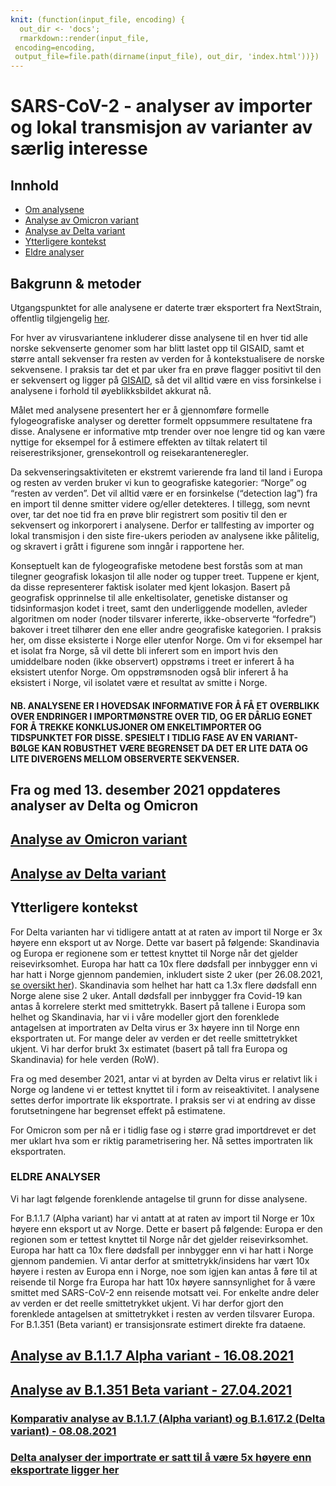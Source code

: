 ```yaml
---
knit: (function(input_file, encoding) {
  out_dir <- 'docs';
  rmarkdown::render(input_file,
 encoding=encoding,
 output_file=file.path(dirname(input_file), out_dir, 'index.html'))})
---
```


# SARS-CoV-2 - analyser av importer og lokal transmisjon av varianter av særlig interesse

## Innhold
-   [Om analysene](#bakgrunn-&-metoder)
-   [Analyse av Omicron variant](#analyse-av-omicron-variant)
-   [Analyse av Delta variant](#analyse-av-delta-variant)
-   [Ytterligere kontekst](#ytterligere-kontekst)
-   [Eldre analyser](#eldre-analyser)


## Bakgrunn & metoder

Utgangspunktet for alle analysene er daterte trær eksportert fra NextStrain, offentlig tilgjengelig [her](https://nextstrain.org/groups/niph/ncov/). 

For hver av virusvariantene inkluderer disse analysene til en hver tid alle norske sekvenserte genomer som har blitt lastet opp til GISAID, samt et større antall sekvenser fra resten av verden for å kontekstualisere de norske sekvensene. I praksis tar det et par uker fra en prøve flagger positivt til den er sekvensert og ligger på [GISAID](https://www.gisaid.org/), så det vil alltid være en viss forsinkelse i analysene i forhold til øyeblikksbildet akkurat nå. 

Målet med analysene presentert her er å gjennomføre formelle fylogeografiske analyser og deretter formelt oppsummere resultatene fra disse. Analysene er informative mtp trender over noe lengre tid og kan være nyttige for eksempel for å estimere effekten av tiltak relatert til reiserestriksjoner, grensekontroll og reisekaranteneregler. 

Da sekvenseringsaktiviteten er ekstremt varierende fra land til land i Europa og resten av verden bruker vi kun to geografiske kategorier: “Norge” og “resten av verden”. Det vil alltid være er en forsinkelse (“detection lag”) fra en import til denne smitter videre og/eller detekteres. I tillegg, som nevnt over, tar det noe tid fra en prøve blir registrert som positiv til den er sekvensert og inkorporert i analysene. Derfor er tallfesting av importer og lokal transmisjon i den siste fire-ukers perioden av analysene ikke pålitelig, og skravert i grått i figurene som inngår i rapportene her.

Konseptuelt kan de fylogeografiske metodene best forstås som at man tilegner geografisk lokasjon til alle noder og tupper treet. Tuppene er kjent, da disse representerer faktisk isolater med kjent lokasjon. Basert på geografisk opprinnelse til alle enkeltisolater, genetiske distanser og tidsinformasjon kodet i treet, samt den underliggende modellen, avleder algoritmen om noder (noder tilsvarer infererte, ikke-observerte “forfedre”) bakover i treet tilhører den ene eller andre geografiske kategorien. I praksis her, om disse eksisterte i Norge eller utenfor Norge. Om vi for eksempel har et isolat fra Norge, så vil dette bli inferert som en import hvis den umiddelbare noden (ikke observert) oppstrøms i treet er inferert å ha eksistert utenfor Norge. Om oppstrømsnoden også blir inferert å ha eksistert i Norge, vil isolatet være et resultat av smitte i Norge.

#### NB. ANALYSENE ER I HOVEDSAK INFORMATIVE FOR Å FÅ ET OVERBLIKK OVER ENDRINGER I IMPORTMØNSTRE OVER TID, OG ER DÅRLIG EGNET FOR Å TREKKE KONKLUSJONER OM ENKELTIMPORTER OG TIDSPUNKTET FOR DISSE. SPESIELT I TIDLIG FASE AV EN VARIANT-BØLGE KAN ROBUSTHET VÆRE BEGRENSET DA DET ER LITE DATA OG LITE DIVERGENS MELLOM OBSERVERTE SEKVENSER.

## Fra og med 13. desember 2021 oppdateres analyser av Delta og Omicron
 

## [Analyse av Omicron variant](Analyses/Omicron/Omicron.html)

## [Analyse av Delta variant](Analyses/Delta/Delta_equal_rates.html)


## Ytterligere kontekst

For Delta varianten har vi tidligere antatt at at raten av import til Norge er 3x høyere enn eksport ut av Norge. Dette var basert på følgende: Skandinavia og Europa er regionene som er tettest knyttet til Norge når det gjelder reisevirksomhet. Europa har hatt ca 10x flere dødsfall per innbygger enn vi har hatt i Norge gjennom pandemien, inkludert siste 2 uker (per 26.08.2021, [se oversikt her](https://github.com/folkehelseinstituttet/SARS-CoV-2_phylogeo/blob/main/Data/Europe_deaths_prev14days_2021-08-26.csv)). Skandinavia som helhet har hatt ca 1.3x flere dødsfall enn Norge alene sise 2 uker. Antall dødsfall per innbygger fra Covid-19 kan antas å korrelere sterkt med smittetrykk. Basert på tallene i Europa som helhet og Skandinavia, har vi i våre modeller gjort den forenklede antagelsen at importraten av Delta virus er 3x høyere inn til Norge enn eksportraten ut. For mange deler av verden er det reelle smittetrykket ukjent. Vi har derfor brukt 3x estimatet (basert på tall fra Europa og Skandinavia) for hele verden (RoW). 

Fra og med desember 2021, antar vi at byrden av Delta virus er relativt lik i Norge og landene vi er tettest knyttet til i form av reiseaktivitet. I analysene settes derfor importrate lik eksportrate. I praksis ser vi at endring av disse forutsetningene har begrenset effekt på estimatene.

For Omicron som per nå er i tidlig fase og i større grad importdrevet er det mer uklart hva som er riktig parametrisering her. Nå settes importraten lik eksportraten. 


### ELDRE ANALYSER


Vi har lagt følgende forenklende antagelse til grunn for disse analysene.

For B.1.1.7 (Alpha variant) har vi antatt at at raten av import til Norge er 10x høyere enn eksport ut av Norge. Dette er basert på følgende: Europa er den regionen som er tettest knyttet til Norge når det gjelder reisevirksomhet. Europa har hatt ca 10x flere dødsfall per innbygger enn vi har hatt i Norge gjennom pandemien. Vi antar derfor at smittetrykk/insidens har vært 10x høyere i resten av Europa enn i Norge, noe som igjen kan antas å føre til at reisende til Norge fra Europa har hatt 10x høyere sannsynlighet for å være smittet med SARS-CoV-2 enn reisende motsatt vei. For enkelte andre deler av verden er det reelle smittetrykket ukjent. Vi har derfor gjort den forenklede antagelsen at smittetrykket i resten av verden tilsvarer Europa. For B.1.351 (Beta variant) er transisjonsrate estimert direkte fra dataene.


## [Analyse av B.1.1.7 Alpha variant - 16.08.2021](Analyses/old_stuff/Alpha.html)

## [Analyse av B.1.351 Beta variant - 27.04.2021](https://github.com/folkehelseinstituttet/SARS-CoV-2_phylogeo/blob/main/old_stuff/Southafrican_results.md)

### [Komparativ analyse av B.1.1.7 (Alpha variant) og B.1.617.2 (Delta variant) - 08.08.2021](https://github.com/folkehelseinstituttet/SARS-CoV-2_phylogeo/blob/main/old_stuff/alpha_vs_delta.md)

### [Delta analyser der importrate er satt til å være 5x høyere enn eksportrate ligger her](https://github.com/folkehelseinstituttet/SARS-CoV-2_phylogeo/blob/main/Delta_5x_in_vs_out.md)



